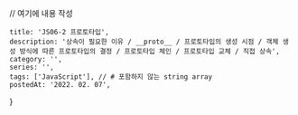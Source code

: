 
// 여기에 내용 작성

    title: 'JS06-2 프로토타입',
    description: '상속이 필요한 이유 / __proto__ / 프로토타입의 생성 시점 / 객체 생성 방식에 따른 프로토타입의 결정 / 프로토타입 체인 / 프로토타입 교체 / 직접 상속',
    category: '',
    series: '',
    tags: ['JavaScript'], // # 포함하지 않는 string array
    postedAt: '2022. 02. 07',
}